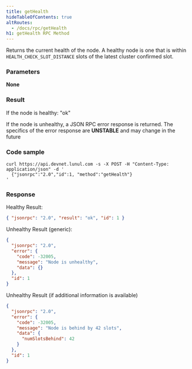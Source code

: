 ```yaml
---
title: getHealth
hideTableOfContents: true
altRoutes:
  - /docs/rpc/getHealth
h1: getHealth RPC Method
---
```


Returns the current health of the node. A healthy node is one that is within
`HEALTH_CHECK_SLOT_DISTANCE` slots of the latest cluster confirmed slot.

<DocSideBySide>

<DocLeftSide>

### Parameters

**None**

### Result

If the node is healthy: "ok"

If the node is unhealthy, a JSON RPC error response is returned. The specifics
of the error response are **UNSTABLE** and may change in the future

</DocLeftSide>

<DocRightSide>

### Code sample

```shell
curl https://api.devnet.lunul.com -s -X POST -H "Content-Type: application/json" -d '
  {"jsonrpc":"2.0","id":1, "method":"getHealth"}
'
```

### Response

Healthy Result:

```json
{ "jsonrpc": "2.0", "result": "ok", "id": 1 }
```

Unhealthy Result (generic):

```json
{
  "jsonrpc": "2.0",
  "error": {
    "code": -32005,
    "message": "Node is unhealthy",
    "data": {}
  },
  "id": 1
}
```

Unhealthy Result (if additional information is available)

```json
{
  "jsonrpc": "2.0",
  "error": {
    "code": -32005,
    "message": "Node is behind by 42 slots",
    "data": {
      "numSlotsBehind": 42
    }
  },
  "id": 1
}
```

</DocRightSide>
</DocSideBySide>
